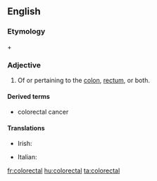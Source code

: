 ==English==


===Etymology===
{{en-term|colon}} + {{en-term|rectal}}

===Adjective===
{{en-adj|-}}

#{{medicine}} Of or pertaining to the [[colon]], [[rectum]], or both.

====Derived terms====
*colorectal cancer

====Translations====
{{trans-top|medicine: of or pertaining to the colon, rectum, or both}}
* Irish: {{t|ga|colaireicteach}}
{{trans-mid}}
* Italian: {{t|it|colorettale}}
{{trans-bottom}}

[[fr:colorectal]]
[[hu:colorectal]]
[[ta:colorectal]]